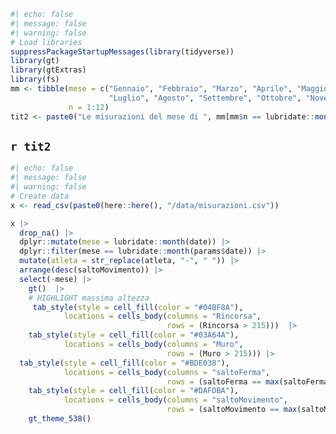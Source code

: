 ```r
#| echo: false
#| message: false
#| warning: false
# Load libraries
suppressPackageStartupMessages(library(tidyverse))
library(gt)
library(gtExtras)
library(fs)
mm <- tibble(mese = c("Gennaio", "Febbraio", "Marzo", "Aprile", "Maggio", "Giugno",
                      "Luglio", "Agosto", "Settembre", "Ottobre", "Novembre", "Dicembre"),
             n = 1:12)
tit2 <- paste0("Le misurazioni del mese di ", mm[mm$n == lubridate::month(params$date), 1])
```

## `r tit2`


```r
#| echo: false
#| message: false
#| warning: false
# Create data
x <- read_csv(paste0(here::here(), "/data/misurazioni.csv")) 

x |> 
  drop_na() |> 
  dplyr::mutate(mese = lubridate::month(date)) |>
  dplyr::filter(mese == lubridate::month(params$date)) |> 
  mutate(atleta = str_replace(atleta, "-", " ")) |> 
  arrange(desc(saltoMovimento)) |> 
  select(-mese) |> 
    gt()  |>  
    # HIGHLIGHT massima altezza 
     tab_style(style = cell_fill(color = "#04BF8A"),
            locations = cells_body(columns = "Rincorsa", 
                                   rows = (Rincorsa > 215)))  |>  
    tab_style(style = cell_fill(color = "#03A64A"),
            locations = cells_body(columns = "Muro", 
                                   rows = (Muro > 215))) |> 
  tab_style(style = cell_fill(color = "#BDE038"),
            locations = cells_body(columns = "saltoFerma", 
                                   rows = (saltoFerma == max(saltoFerma))))  |>  
    tab_style(style = cell_fill(color = "#DAFDBA"),
            locations = cells_body(columns = "saltoMovimento", 
                                   rows = (saltoMovimento == max(saltoMovimento)))) |> 
    gt_theme_538()
```

